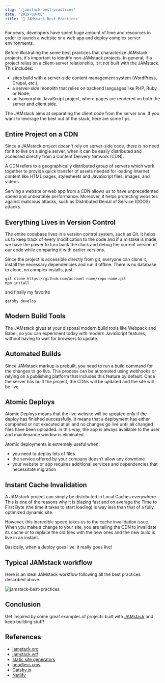 ```yaml
---
slug: '/jamstack-best-practices'
date: '2019-09-08'
title: '🍯 JAMstack Best Practices'
---
```


For years, developers have spent huge amount of time and resources in order to launch a website or a web app and deploy complex server environments.

Before illustrating the some best practices that characterize JAMstack projects, it's important to identify non-JAMstack projects.
In general, if a project relies on a client-server relationship, it it not built with the JAMstack. This includes:

- sites build with a server-side content management system (WordPress, Drupal, etc.);
- a server-side monolith that relies on backend languages like PHP, Ruby or Node;
- an Isomorphic JavaScript project, where pages are rendered on both the server and client side.

The JAMstack aims at separating the client code from the server one. If you want to leverage the best out of the stack, here are some tips.

## Entire Project on a CDN

Since a JAMstack project doesn't rely on server-side code, there is no need for it to live on a single server, when it can be easily distributed and accessed directly from a Content Delivery Network (CDN).

A CDN refers to a geographically distributed group of servers which work together to provide quick transfer of assets needed for loading Internet content like HTML pages, stylesheets and JavaScript files, images, and videos.

Serving a website or web app from a CDN allows us to have unprecedented speed and unbeatable performance. Moreover, it helps protecting websites against malicious attacks, such as Distributed Denial of Service (DDOS) attacks.

## Everything Lives in Version Control

The entire codebase lives in a version control system, such as Git. It helps us to keep track of every modification to the code and if a mistake is made, we have the power to turn back the clock and debug the current version of our code while comparing it with earlier versions.

Since the project is accessible directly from git, everyone can clone it, install the necessary dependencies and run it offline.
There is no database to clone, no complex installs, just:

```
git clone https://github.com/account-name/repo-name.git
npm install
```

and finally my favorite

```
gatsby develop
```

## Modern Build Tools

The JAMstack gives at your disposal modern build tools like Webpack and Babel, so you can experiment today with modern JavaScript features, without having to wait for browsers to update.

## Automated Builds

Since JAMstack markup is prebuilt, you need to run a build command for the changes to go live.
This process can be automated using webhooks or relying on a publishing platform that includes this feature by default.
Once the server has built the project, the CDNs will be updated and the site will be live.

## Atomic Deploys

Atomic Deploys means that the live website will be updated only if the deploy has finished successfully.
It means that a deployment has either completed or not executed at all and no changes go live until all changed files have been uploaded.
In this way, the app is always available to the user and maintenance window is eliminated.

Atomic deployments is extremely useful when:

- you need to deploy lots of files
- the service offered by your company doesn’t allow any downtime
- your website or app requires additional services and dependencies that necessitate migration

## Instant Cache Invalidation

A JAMstack project can simply be distributed in Local Caches everywhere.
This is one of the reasons why it is blazing fast and on average the Time to First Byte (the time it takes to start loading) is way less than that of a fully optimized dynamic site.

However, this incredible speed takes us to the cache invalidation issue.
When you make a change to your site, you are telling the CDN to invalidate its cache or to replace the old files with the new ones and the new build is live in an instant.

Basically, when a deploy goes live, it really goes live!

## Typical JAMstack workflow

Here is an ideal JAMstack workflow following all the best practices described above.

<img src="./images/jamstack-best-practices.png" alt="jamstack-best-practices" />

## Conclusion

Get inspired by some great examples of projects built with <a href='https://jamstack.org/examples' target='_blank'>JAMstack</a> and keep building stuff!

## References

- <a href='https://jamstack.org' target='_blank'>jamstack.org</a>
- <a href='https://jamstack.wtf' target='_blank'>jamstack.wtf</a>
- <a href='https://www.staticgen.com' target='_blank'>static site generators</a>
- <a href='https://headlesscms.org' target='_blank'>headless cms</a>
- <a href='https://www.gatsbyjs.org' target='_blank'>Gatsby.js</a>
- <a href='https://www.netlify.com' target='_blank'>Netlify</a>
